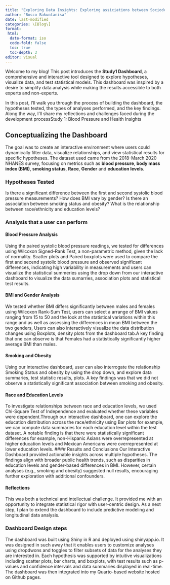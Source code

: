 ```yaml
---
title: "Exploring Data Insights: Exploring assiciations between Sociodemographic risk factors and Health Outcome through an Interactive Dashboard"
author: "Bosco Bakwatanisa"
date: last-modified
categories: \[Blog\]
format:
 html:
  date-format: iso
  code-fold: false
  toc: true
  toc-depth: 3
editor: visual
---
```


Welcome to my blog! This post introduces the **Study1 Dashboard**, a comprehensive and interactive tool designed to explore hypotheses, visualize data, and test statistical models. This dashboard was inspired by a desire to simplify data analysis while making the results accessible to both experts and non-experts.

In this post, I’ll walk you through the process of building the dashboard, the hypotheses tested, the types of analyses performed, and the key findings. Along the way, I’ll share my reflections and challenges faced during the development processStudy 1: Blood Pressure and Health Insights

## Conceptualizing the Dashboard

The goal was to create an interactive environment where users could dynamically filter data, visualize relationships, and view statistical results for specific hypotheses. The dataset used came from the 2018-March 2020 NHANES survey, focusing on metrics such as **blood pressure**, **body mass index (BMI)**, **smoking status**, **Race**, **Gender** and **education levels**.

### Hypotheses Tested
Is there a significant difference between the first and second systolic blood pressure measurements?
How does BMI vary by gender?
Is there an association between smoking status and obesity?
What is the relationship between race/ethnicity and education levels?

### Analysis that a user can perform
#### Blood Pressure Analysis
Using the paired systolic blood pressure readings, we tested for differences using Wilcoxon Signed-Rank Test, a non-parametric method, given the lack of normality. Scatter plots and Paired boxplots were used to compare the first and secend systolic blood pressure and observed significant differences, indicating high variability in measurements and users can visualize the statistical summeries using the drop down from our interactive dashboard to visualize the data sumarries, association plots and statistical test results. 

#### BMI and Gender Analysis
We tested whether BMI differs significantly between males and females using Wilcoxon Rank-Sum Test, users can select a arrange of BMI values ranging from 15 to 50 and the look at the statistical variations within this range and as well as assessing the differences in mean BMI between the two genders, Users can also interactively visualize the  data distribution changes using Boxplots, density plots from the dashboard tab.A key finding that one can observe is that Females had a statistically significantly higher average BMI than males.

#### Smoking and Obesity
Using our interactive dashboard, user can also interrogate the relationship Smoking Status and obesity by using the drop down, and explore data summaries, test statistic results, plots. 
A key findings was that we did not observe a statistically significant association between smoking and obesity.

#### Race and Education Levels
To investigate relationships between race and education levels, we used Chi-Square Test of Independence and evaluated whether these variables were dependent.Through our interactive dashboard, one can explore the education distribution across the race/ethnicity using Bar plots for example, we can compute data summaries for each education level within the test dataset. 
A notable finding is that there were statistically significant differences for example, non-Hispanic Asians were overrepresented at higher education levels and Mexican Americans were overrepresented at lower education levels. 
#### Results and Conclusions
Our Interactive Dashboard provided actionable insights across multiple hypotheses. The findings align with broader public health trends, such as disparities in education levels and gender-based differences in BMI. However, certain analyses (e.g., smoking and obesity) suggested null results, encouraging further exploration with additional confounders.

#### Reflections
This was both a technical and intellectual challenge. It provided me with an opportunity to integrate statistical rigor with user-centric design. As a next step, I plan to extend the dashboard to include predictive modeling and longitudinal data analysis.

### Dashboard Design steps
The dashboard was built using Shiny in R and deployed using shinyapp.io. It was designed in such away that it enables users to customize analyses using dropdwons and toggles to filter subsets of data for the analyses they are interested in. Each hypothesis was supported by intuitive visualizations including scatter plots, bar charts, and boxplots, with test results such as p-values and confidence intervals and data summaries displayed in real-time. The dashboard was then integrated into my  Quarto-based website hosted on Github pages. 
